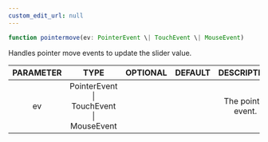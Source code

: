 ```yaml
---
custom_edit_url: null
---
```


```ts
function pointermove(ev: PointerEvent \| TouchEvent \| MouseEvent)
```

<div>

</div>

<p>Handles pointer move events to update the slider value.</p>

|PARAMETER|TYPE|OPTIONAL|DEFAULT|DESCRIPTION|
|:---:|:---:|:---:|:---:|:---:|
|ev|PointerEvent \| TouchEvent \| MouseEvent|||<p>The pointer event.</p>|

